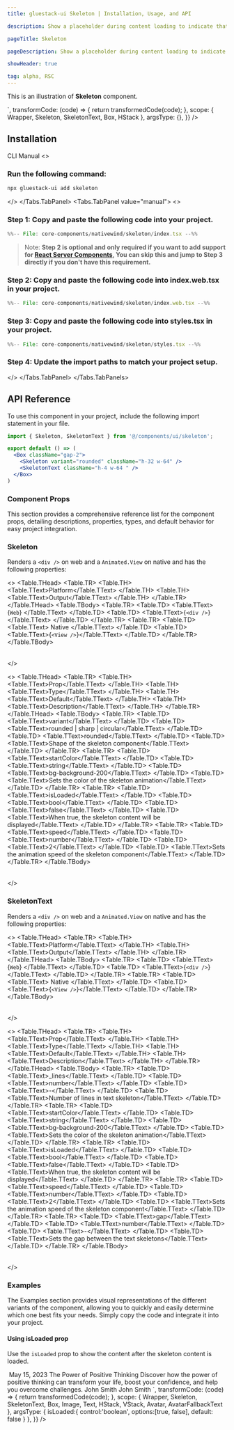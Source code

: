 ```yaml
---
title: gluestack-ui Skeleton | Installation, Usage, and API

description: Show a placeholder during content loading to indicate that the content is being fetched.

pageTitle: Skeleton

pageDescription: Show a placeholder during content loading to indicate that the content is being fetched.

showHeader: true

tag: alpha, RSC
---
```



<Meta title="with-nativewind/Components/Others/Skeleton" />


This is an illustration of **Skeleton** component.

<Wrapper>
  <CodePreview
    showComponentRenderer={true}
    showArgsController={false}
   _rendererWrapper={{
      alignItems: 'center',
      padding: 20,
    }}
    metaData={{
      code: `
      <Box className="w-[325px] gap-4 p-3 rounded-md bg-background-100">
      <Skeleton variant="sharp" className="h-[150px]" />
      <SkeletonText _lines={3} className="h-3" />
      <HStack className="gap-2 align-middle">
        <Skeleton variant="circular" className="h-[24px] w-[24px] mr-2" />
        <SkeletonText _lines={2} gap={1} className="h-2 w-2/5" />
      </HStack>
      </Box>
      `,
      transformCode: (code) => {
        return transformedCode(code);
      },
      scope: { Wrapper, Skeleton, SkeletonText, Box, HStack  },
      argsType: {},
    }}
  />
</Wrapper>

<br />

## Installation

<Tabs value="cli" type="section">
  <Tabs.TabList>
      <Tabs.Tab value="cli">
        <Tabs.TabTitle>CLI</Tabs.TabTitle>
      </Tabs.Tab>
     <Tabs.Tab value="manual">
        <Tabs.TabTitle>Manual</Tabs.TabTitle>
     </Tabs.Tab>
  </Tabs.TabList>
  <Tabs.TabPanels>
    <Tabs.TabPanel value="cli">
<>

### Run the following command:
  ```bash
  npx gluestack-ui add skeleton
  ```
</>
    </Tabs.TabPanel>
    <Tabs.TabPanel value="manual"> 
<>

### Step 1: Copy and paste the following code into your project.
<CollapsibleCode>

```jsx 
%%-- File: core-components/nativewind/skeleton/index.tsx --%% 
```
</CollapsibleCode>

> Note: **Step 2 is optional and only required if you want to add support for [React Server Components](https://vercel.com/blog/understanding-react-server-components), You can skip this and jump to Step 3 directly if you don't have this requirement.**

### Step 2: Copy and paste the following code into index.web.tsx in your project.
<CollapsibleCode>

```jsx 
%%-- File: core-components/nativewind/skeleton/index.web.tsx --%% 
```
</CollapsibleCode>

### Step 3: Copy and paste the following code into styles.tsx in your project.
<CollapsibleCode>

```jsx 
%%-- File: core-components/nativewind/skeleton/styles.tsx --%% 
```
</CollapsibleCode>

### Step 4: Update the import paths to match your project setup.
</>
    </Tabs.TabPanel>
  </Tabs.TabPanels>
</Tabs>

## API Reference

To use this component in your project, include the following import statement in your file.

```jsx
import { Skeleton, SkeletonText } from '@/components/ui/skeleton';
```

```jsx
export default () => (
  <Box className="gap-2">
    <Skeleton variant="rounded" className="h-32 w-64" />
    <SkeletonText className="h-4 w-64 " />
  </Box>
)
```

### Component Props

This section provides a comprehensive reference list for the component props, detailing descriptions, properties, types, and default behavior for easy project integration.

### Skeleton

Renders a `<div />` on web and a `Animated.View` on native and has the following properties:

<>
  <TableContainer>
    <Table>
      <Table.THead>
        <Table.TR>
          <Table.TH>
            <Table.TText>Platform</Table.TText>
          </Table.TH>
          <Table.TH>
            <Table.TText>Output</Table.TText>
          </Table.TH>
        </Table.TR>
      </Table.THead>
      <Table.TBody>
        <Table.TR>
          <Table.TD>
            <Table.TText>
              <InlineCode>{`Web`}</InlineCode>
            </Table.TText>
          </Table.TD>
          <Table.TD>
            <Table.TText>{`<div />`}</Table.TText>
          </Table.TD>
        </Table.TR>
        <Table.TR>
          <Table.TD>
            <Table.TText>
              <InlineCode>Native</InlineCode>
            </Table.TText>
          </Table.TD>
          <Table.TD>
            <Table.TText>{`<View />`}</Table.TText>
          </Table.TD>
        </Table.TR>
      </Table.TBody>
    </Table>
  </TableContainer>
</>


<>
  <TableContainer>
    <Table>
      <Table.THead>
        <Table.TR>
          <Table.TH>
            <Table.TText>Prop</Table.TText>
          </Table.TH>
          <Table.TH>
            <Table.TText>Type</Table.TText>
          </Table.TH>
          <Table.TH>
            <Table.TText>Default</Table.TText>
          </Table.TH>
          <Table.TH>
            <Table.TText>Description</Table.TText>
          </Table.TH>
        </Table.TR>
      </Table.THead>
      <Table.TBody>
        <Table.TR>
          <Table.TD>
            <Table.TText><InlineCode>variant</InlineCode></Table.TText>
          </Table.TD>
          <Table.TD>
            <Table.TText>rounded | sharp | circular</Table.TText>
          </Table.TD>
          <Table.TD>
            <Table.TText>rounded</Table.TText>
          </Table.TD>
          <Table.TD>
            <Table.TText>Shape of the skeleton component</Table.TText>
          </Table.TD>
        </Table.TR>
        <Table.TR>
          <Table.TD>
            <Table.TText><InlineCode>startColor</InlineCode></Table.TText>
          </Table.TD>
          <Table.TD>
            <Table.TText>string</Table.TText>
          </Table.TD>
          <Table.TD>
            <Table.TText>bg-background-200</Table.TText>
          </Table.TD>
          <Table.TD>
            <Table.TText>Sets the color of the skeleton animation</Table.TText>
          </Table.TD>
        </Table.TR> 
        <Table.TR>
          <Table.TD>
            <Table.TText><InlineCode>isLoaded</InlineCode></Table.TText>
          </Table.TD>
          <Table.TD>
            <Table.TText>bool</Table.TText>
          </Table.TD>
          <Table.TD>
            <Table.TText>false</Table.TText>
          </Table.TD>
          <Table.TD>
            <Table.TText>When true, the skeleton content will be displayed</Table.TText>
          </Table.TD>
        </Table.TR>
        <Table.TR>
          <Table.TD>
            <Table.TText><InlineCode>speed</InlineCode></Table.TText>
          </Table.TD>
          <Table.TD>
            <Table.TText>number</Table.TText>
          </Table.TD>
          <Table.TD>
            <Table.TText>2</Table.TText>
          </Table.TD>
          <Table.TD>
            <Table.TText>Sets the animation speed of the skeleton component</Table.TText>
          </Table.TD>
        </Table.TR>
      </Table.TBody>
    </Table>
  </TableContainer>
</>

### SkeletonText

Renders a `<div />` on web and a `Animated.View` on native and has the following properties:

<>
  <TableContainer>
    <Table>
      <Table.THead>
        <Table.TR>
          <Table.TH>
            <Table.TText>Platform</Table.TText>
          </Table.TH>
          <Table.TH>
            <Table.TText>Output</Table.TText>
          </Table.TH>
        </Table.TR>
      </Table.THead>
      <Table.TBody>
        <Table.TR>
          <Table.TD>
            <Table.TText>
              <InlineCode>{`Web`}</InlineCode>
            </Table.TText>
          </Table.TD>
          <Table.TD>
            <Table.TText>{`<div />`}</Table.TText>
          </Table.TD>
        </Table.TR>
        <Table.TR>
          <Table.TD>
            <Table.TText>
              <InlineCode>Native</InlineCode>
            </Table.TText>
          </Table.TD>
          <Table.TD>
            <Table.TText>{`<View />`}</Table.TText>
          </Table.TD>
        </Table.TR>
      </Table.TBody>
    </Table>
  </TableContainer>
</>

<>
  <TableContainer>
    <Table>
      <Table.THead>
        <Table.TR>
          <Table.TH>
            <Table.TText>Prop</Table.TText>
          </Table.TH>
          <Table.TH>
            <Table.TText>Type</Table.TText>
          </Table.TH>
          <Table.TH>
            <Table.TText>Default</Table.TText>
          </Table.TH>
          <Table.TH>
            <Table.TText>Description</Table.TText>
          </Table.TH>
        </Table.TR>
      </Table.THead>
      <Table.TBody>
        <Table.TR>
          <Table.TD>
            <Table.TText><InlineCode>_lines</InlineCode></Table.TText>
          </Table.TD>
          <Table.TD>
            <Table.TText>number</Table.TText>
          </Table.TD>
          <Table.TD>
            <Table.TText>-</Table.TText>
          </Table.TD>
          <Table.TD>
            <Table.TText>Number of lines in text skeleton</Table.TText>
          </Table.TD>
        </Table.TR>
        <Table.TR>
          <Table.TD>
            <Table.TText><InlineCode>startColor</InlineCode></Table.TText>
          </Table.TD>
          <Table.TD>
            <Table.TText>string</Table.TText>
          </Table.TD>
          <Table.TD>
            <Table.TText>bg-background-200</Table.TText>
          </Table.TD>
          <Table.TD>
            <Table.TText>Sets the color of the skeleton animation</Table.TText>
          </Table.TD>
        </Table.TR> 
        <Table.TR>
          <Table.TD>
            <Table.TText><InlineCode>isLoaded</InlineCode></Table.TText>
          </Table.TD>
          <Table.TD>
            <Table.TText>bool</Table.TText>
          </Table.TD>
          <Table.TD>
            <Table.TText>false</Table.TText>
          </Table.TD>
          <Table.TD>
            <Table.TText>When true, the skeleton content will be displayed</Table.TText>
          </Table.TD>
        </Table.TR>
        <Table.TR>
          <Table.TD>
            <Table.TText><InlineCode>speed</InlineCode></Table.TText>
          </Table.TD>
          <Table.TD>
            <Table.TText>number</Table.TText>
          </Table.TD>
          <Table.TD>
            <Table.TText>2</Table.TText>
          </Table.TD>
          <Table.TD>
            <Table.TText>Sets the animation speed of the skeleton component</Table.TText>
          </Table.TD>
        </Table.TR>
        <Table.TR>
          <Table.TD>
            <Table.TText><InlineCode>gap</InlineCode></Table.TText>
          </Table.TD>
          <Table.TD>
            <Table.TText>number</Table.TText>
          </Table.TD>
          <Table.TD>
            <Table.TText>-</Table.TText>
          </Table.TD>
          <Table.TD>
            <Table.TText>Sets the gap between the text skeletons</Table.TText>
          </Table.TD>
        </Table.TR>
      </Table.TBody>
    </Table>
  </TableContainer>
</>

### Examples

The Examples section provides visual representations of the different variants of the component, allowing you to quickly and easily determine which one best fits your needs. Simply copy the code and integrate it into your project.

#### Using isLoaded prop

Use the `isLoaded` prop to show the content after the skeleton content is loaded.

<Wrapper>
  <CodePreview
    showComponentRenderer={true}
    showArgsController={true}
    _rendererWrapper={{
        alignItems: 'center',
        padding: 20,
      }}
    metaData={{
      code: `
       <Box className="w-[290px] h-[400px] p-4 rounded-sm bg-background-100 gap-3">
        <Skeleton variant="rounded" className="h-44 w-64 rounded-sm" {...props}>
          <Image
          className="h-44 w-64 rounded-sm"
          source={{
            uri: 'https://images.unsplash.com/photo-1715006020121-dd50879f9821?q=80&w=2787&auto=format&fit=crop&ixlib=rb-4.0.3&ixid=M3wxMjA3fDB8MHxwaG90by1wYWdlfHx8fGVufDB8fHx8fA%3D%3D',
          }}
           />
        </Skeleton>
        <VStack className="gap-2">
          <Text className="text-primary-700 text-sm">May 15, 2023</Text>
          <Text className="text-primary-900 font-bold">
          The Power of Positive Thinking
          </Text>
          <Text className="text-primary-700 text-sm">
          Discover how the power of positive thinking can transform your life,
          boost your confidence, and help you overcome challenges.
          </Text>
        </VStack>
        <HStack className="gap-2">
        <Avatar size="xs">
          <AvatarFallbackText>John Smith</AvatarFallbackText>
        </Avatar>
        <Text className="text-sm font-bold">John Smith</Text>
      </HStack>
      </Box>
      `,
      transformCode: (code) => {
        return transformedCode(code);
      },
      scope: { Wrapper, Skeleton, SkeletonText, Box, Image, Text, HStack, VStack, Avatar, AvatarFallbackText },
      argsType: {
        isLoaded:{
          control:'boolean',
          options:[true, false],
          default: false
        }
      },
    }}
  />
</Wrapper>